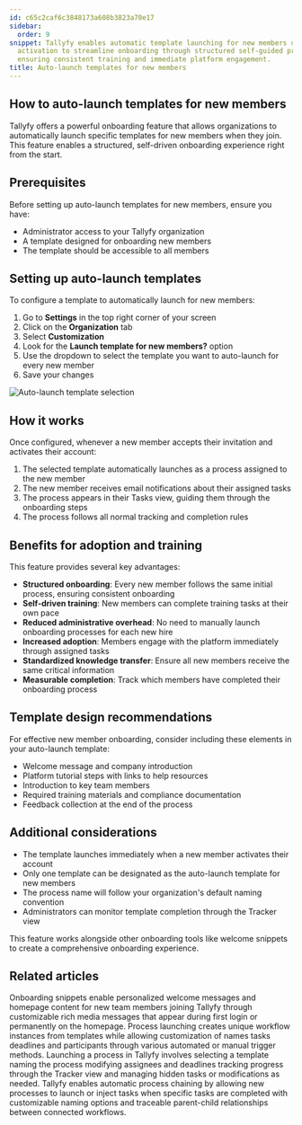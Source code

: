 ```yaml
---
id: c65c2caf6c3848173a608b3823a70e17
sidebar:
  order: 9
snippet: Tallyfy enables automatic template launching for new members upon account
  activation to streamline onboarding through structured self-guided processes while
  ensuring consistent training and immediate platform engagement.
title: Auto-launch templates for new members
---
```


## How to auto-launch templates for new members

Tallyfy offers a powerful onboarding feature that allows organizations to automatically launch specific templates for new members when they join. This feature enables a structured, self-driven onboarding experience right from the start.

## Prerequisites

Before setting up auto-launch templates for new members, ensure you have:
- Administrator access to your Tallyfy organization
- A template designed for onboarding new members
- The template should be accessible to all members

## Setting up auto-launch templates

To configure a template to automatically launch for new members:

1. Go to **Settings** in the top right corner of your screen
2. Click on the **Organization** tab
3. Select **Customization**
4. Look for the **Launch template for new members?** option
5. Use the dropdown to select the template you want to auto-launch for every new member
6. Save your changes

![Auto-launch template selection](https://screenshots.tallyfy.com/tallyfy%2Fpro%2Fdesktop-light-new-member-template.png)

## How it works

Once configured, whenever a new member accepts their invitation and activates their account:

1. The selected template automatically launches as a process assigned to the new member
2. The new member receives email notifications about their assigned tasks
3. The process appears in their Tasks view, guiding them through the onboarding steps
4. The process follows all normal tracking and completion rules

## Benefits for adoption and training

This feature provides several key advantages:

- **Structured onboarding**: Every new member follows the same initial process, ensuring consistent onboarding
- **Self-driven training**: New members can complete training tasks at their own pace
- **Reduced administrative overhead**: No need to manually launch onboarding processes for each new hire
- **Increased adoption**: Members engage with the platform immediately through assigned tasks
- **Standardized knowledge transfer**: Ensure all new members receive the same critical information
- **Measurable completion**: Track which members have completed their onboarding process

## Template design recommendations

For effective new member onboarding, consider including these elements in your auto-launch template:

- Welcome message and company introduction
- Platform tutorial steps with links to help resources
- Introduction to key team members
- Required training materials and compliance documentation
- Feedback collection at the end of the process

## Additional considerations

- The template launches immediately when a new member activates their account
- Only one template can be designated as the auto-launch template for new members
- The process name will follow your organization's default naming convention
- Administrators can monitor template completion through the Tracker view

This feature works alongside other onboarding tools like welcome snippets to create a comprehensive onboarding experience.


## Related articles
<CardGrid>
<LinkTitleCard header="<b>Tutorials > Welcome snippets</b>" href="/products/pro/tutorials/how-to-create-a-custom-onboarding-snippet/" > Onboarding snippets enable personalized welcome messages and homepage content for new team members joining Tallyfy through customizable rich media messages that appear during first login or permanently on the homepage. </LinkTitleCard>
<LinkTitleCard header="<b>Pro > Launching</b>" href="/products/pro/launching/" > Process launching creates unique workflow instances from templates while allowing customization of names tasks deadlines and participants through various automated or manual trigger methods. </LinkTitleCard>
<LinkTitleCard header="<b>Launching > Launch manually</b>" href="/products/pro/launching/how-can-i-launch-a-process-in-tallyfy/" > Launching a process in Tallyfy involves selecting a template naming the process modifying assignees and deadlines tracking progress through the Tracker view and managing hidden tasks or modifications as needed. </LinkTitleCard>
<LinkTitleCard header="<b>Launching > Launch another process when a task is completed</b>" href="/products/pro/launching/launch-process-when-task-is-completed/" > Tallyfy enables automatic process chaining by allowing new processes to launch or inject tasks when specific tasks are completed with customizable naming options and traceable parent-child relationships between connected workflows. </LinkTitleCard>
</CardGrid>